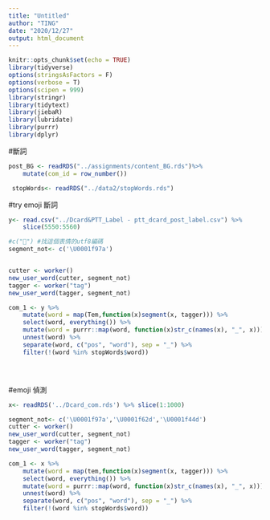 ```yaml
---
title: "Untitled"
author: "TING"
date: "2020/12/27"
output: html_document
---
```


```r
knitr::opts_chunk$set(echo = TRUE)
library(tidyverse)
options(stringsAsFactors = F)
options(verbose = T)
options(scipen = 999)
library(stringr)
library(tidytext) 
library(jiebaR)
library(lubridate)
library(purrr)
library(dplyr)
```


#斷詞
```r
post_BG <- readRDS("../assignments/content_BG.rds")%>%
    mutate(com_id = row_number()) 

 stopWords<- readRDS("../data2/stopWords.rds")
```


#try emoji 斷詞

```r

y<- read.csv("../Dcard&PTT_Label - ptt_dcard_post_label.csv") %>% 
    slice(5550:5560)  

#c("🥺") #找這個表情的utf8編碼
segment_not<- c('\U0001f97a')


cutter <- worker()
new_user_word(cutter, segment_not)
tagger <- worker("tag")
new_user_word(tagger, segment_not)

com_1 <- y %>% 
    mutate(word = map(Tem,function(x)segment(x, tagger))) %>% 
    select(word, everything()) %>% 
    mutate(word = purrr::map(word, function(x)str_c(names(x), "_", x))) %>% 
    unnest(word) %>% 
    separate(word, c("pos", "word"), sep = "_") %>% 
    filter(!(word %in% stopWords$word))





```

#emoji 偵測
```r
x<- readRDS('../Dcard_com.rds') %>% slice(1:1000)

segment_not<- c('\U0001f97a','\U0001f62d','\U0001f44d')
cutter <- worker()
new_user_word(cutter, segment_not)
tagger <- worker("tag")
new_user_word(tagger, segment_not)

com_1 <- x %>% 
    mutate(word = map(tem,function(x)segment(x, tagger))) %>% 
    select(word, everything()) %>% 
    mutate(word = purrr::map(word, function(x)str_c(names(x), "_", x))) %>% 
    unnest(word) %>% 
    separate(word, c("pos", "word"), sep = "_") %>% 
    filter(!(word %in% stopWords$word))



```
